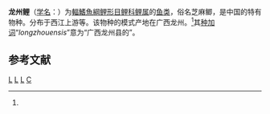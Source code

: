 {{Speciesbox
| status = DD
| status_system = IUCN3.1
| status_ref = <ref name = IUCN>{{Cite journal | author = Chen, X.-Y. | title = ''Cyprinus longzhouensis'' | journal = [[The_IUCN_Red_List_of_Threatened_Species|The IUCN Red List of Threatened Species]] | volume = 2011 | page = e.T166067A6181326 | publisher = [[IUCN|IUCN]] | date = 2011 | url = http://www.iucnredlist.org/details/166067/0 | doi = 10.2305/IUCN.UK.2011-2.RLTS.T166067A6181326.en | access-date = 14 January 2018 | archive-date = 2018-06-02 | archive-url = https://web.archive.org/web/20180602131156/http://www.iucnredlist.org/details/166067/0 | dead-url = no }}</ref>
| genus = Cyprinus
| species = longzhouensis
| authority = Yang et Hwang, 1977<ref name='id6286'>{{cite web| url =http://www.bioinfo.cn/db05/BjdwSpecies.php?action=view&id=6286| title =龙州鲤| work =中国动物物种编目数据库| publisher =中国科学院微生物研究所| author =中国科学院动物研究所| accessdate =2009-04-11| deadurl =yes| archiveurl =https://web.archive.org/web/20160305045937/http://www.bioinfo.cn/db05/BjdwSpecies.php?action=view&id=6286| archivedate =2016-03-05}}</ref>
}}

'''龙州鲤'''（[[学名|学名]]：{{lang|la|''Cyprinus longzhouensis''}}）为[[輻鰭魚綱|輻鰭魚綱]][[鲤形目|鲤形目]][[鲤科|鲤科]][[鲤属|鲤属]]的[[鱼类|鱼类]]，俗名芝麻鲫，是中国的特有物种。分布于西江上游等。该物种的模式产地在广西龙州。<ref name='id6286'/>其[[种加词|种加词]]“''longzhouensis''”意为“广西龙州县的”。

== 参考文献 ==
{{reflist}}

{{Taxonbar|from=Q1041450}}

[[Category:IUCN红色名录数据缺乏物种|L]]
[[Category:鲤属|L]]
[[Category:中國特有魚類|L]]
[[Category:1977年描述的魚類|C]]


{{鯉形目小作品}}